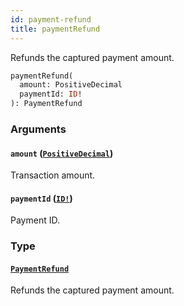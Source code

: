 ```yaml
---
id: payment-refund
title: paymentRefund
---
```


Refunds the captured payment amount.

```graphql
paymentRefund(
  amount: PositiveDecimal
  paymentId: ID!
): PaymentRefund

```

### Arguments

#### `amount` ([`PositiveDecimal`](/developer/api-reference/scalars/positive-decimal.mdx))

Transaction amount.

#### `paymentId` ([`ID!`](/developer/api-reference/scalars/id.mdx))

Payment ID.

### Type

#### [`PaymentRefund`](/developer/api-reference/objects/payment-refund.mdx)

Refunds the captured payment amount.
